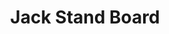 ---
type: Project
title: Jack Stand Board
publishedAt: 2023-09-20
summary: Jack Stand Board
tags: electronics,embedded,pcb design
---